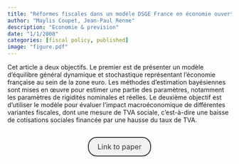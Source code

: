 ```yaml
---
title: "Réformes fiscales dans un modèle DSGE France en économie ouverte"
author: "Maylis Coupet, Jean-Paul Renne"
description: "Economie & prevision"
date: "1/1/2008"
categories: [fiscal policy, published]
image: "figure.pdf"
---
```


<!-- description: "Affine Term Structure Model that provides non-negative yields and is able to accommodate a short-term rate that stays at the zero lower bound (ZLB) for extended periods of time." -->

<!-- subtitle: -->

<!-- image: "figure.jpeg" -->



Cet article a deux objectifs. Le premier est de présenter un modèle d’équilibre général dynamique et stochastique représentant l’économie française au sein de la zone euro. Les méthodes d’estimation bayésiennes sont mises en œuvre pour estimer une partie des paramètres, notamment les paramètres de rigidités nominales et réelles. Le deuxième objectif est d’utiliser le modèle pour évaluer l’impact macroéconomique de différentes variantes fiscales, dont une mesure de TVA sociale, c’est-à-dire une baisse de cotisations sociales financée par une hausse du taux de TVA.


```{=html}
<div  style="margin: 30px; text-align: center;">
<a class="btn btn-primary" href="https://www.cairn.info/revue-economie-et-prevision-2008-2-page-199.htm" role="button" target="_blank" style="            display: inline-block;
            padding: 10px 20px;
            border: 2px solid #333;
            border-radius: 20px;
            background-color: #f1f1f1;
            text-decoration: none;
            color: #333;
            margin: 0 10px;
            font-size: 16px;">Link to paper</a>
</div>
```


<!-- In order to have bibtex in place of R code, add in front matter: -->
<!-- format: -->
<!--   html: -->
<!--     code-fold: true -->
<!--     code-summary: "Bibtex" -->

<!-- ```{r essai, eval=FALSE} -->
<!-- article = { -->
<!--   author = {JPR}, -->
<!--   year=2010 -->
<!-- } -->
<!-- ``` -->
